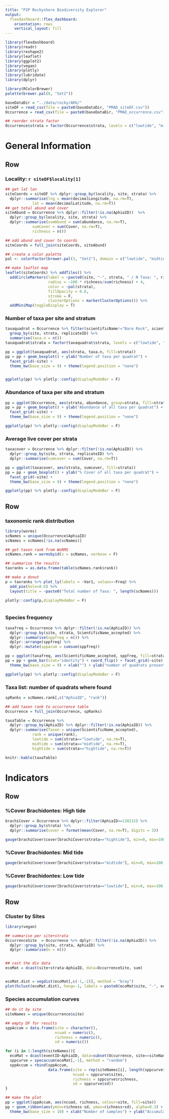```yaml
---
title: "P2P Rockyshore Biodiversity Explorer"
output: 
  flexdashboard::flex_dashboard:
    orientation: rows
    vertical_layout: fill
---
```


```r
library(flexdashboard)
library(readr)
library(reshape2)
library(leaflet)
library(ggplot2)
library(vegan)
library(plotly)
library(lubridate)
library(dplyr)

library(RColorBrewer)
palette(brewer.pal(8, "Set2"))


```

```r
baseDataDir = "../data/rocky/ARG/"
siteDF = read_csv(file = paste0(baseDataDir, "PMAD_siteDF.csv"))
Occurrence = read_csv(file = paste0(baseDataDir, "PMAD_occurrence.csv"))

## reorder strata factor
Occurrence$strata = factor(Occurrence$strata, levels = c("lowtide", "midtide", "hightide"))


```


General Information
======================================================================

Row
-----------------------------------------------------------------------

### Locality: `r siteDF$locality[1]` 

```r
## get lat lon
siteCoords = siteDF %>% dplyr::group_by(locality, site, strata) %>% 
  dplyr::summarise(lng = mean(decimalLongitude, na.rm=T), 
            lat = mean(decimalLatitude, na.rm=T))
## get total abund and cover
siteAbund = Occurrence %>% dplyr::filter(!is.na(AphiaID))  %>% 
  dplyr::group_by(locality, site, strata) %>% 
  dplyr::summarise(sumAbund = sum(abundance, na.rm=T), 
            sumCover = sum(Cover, na.rm=T), 
            richness = n())

## add abund and cover to coords
siteCoords = full_join(siteCoords, siteAbund)

## create a color palette
pal <- colorFactor(brewer.pal(3, "Set2"), domain = c("lowtide", "midtide", "hightide"))

## make leaflet map
leaflet(siteCoords) %>% addTiles() %>% 
  addCircleMarkers(label = ~paste0(site, "-", strata, " / N Taxa: ", richness), 
                   radius = ~100 * richness/sum(richness) + 4,
                   color = ~pal(strata), 
                   fillOpacity = 0.8,
                   stroke = F,
                   clusterOptions = markerClusterOptions()) %>% 
  addMiniMap(toggleDisplay = T)

```


### Number of taxa per site and stratum

```r
taxaquadrat = Occurrence %>% filter(scientificName!="Bare Rock", scientificName!="Without Substrate") %>% 
  group_by(site, strata, replicateID) %>% 
  summarise(taxa.n = n())
taxaquadrat$strata = factor(taxaquadrat$strata, levels = c("lowtide", "midtide", "hightide"))

pp = ggplot(taxaquadrat, aes(strata, taxa.n, fill=strata))
pp = pp + geom_boxplot() + ylab("Number of taxa per quadrat") + 
  facet_grid(~site) + 
  theme_bw(base_size = 9) + theme(legend.position = "none")


ggplotly(pp) %>% plotly::config(displayModeBar = F) 


```

### Abundance of taxa per site and stratum

```r

pp = ggplot(Occurrence, aes(strata, abundance, group=strata, fill=strata))
pp = pp + geom_boxplot() + ylab("Abundance of all taxa per quadrat") + 
  facet_grid(~site) + 
  theme_bw(base_size = 9) + theme(legend.position = "none")

ggplotly(pp) %>% plotly::config(displayModeBar = F) 

```

### Average live cover per strata

```r
taxacover = Occurrence %>% dplyr::filter(!is.na(AphiaID)) %>% 
  dplyr::group_by(site, strata, replicateID) %>% 
  dplyr::summarise(sumcover = sum(Cover, na.rm=T))

pp = ggplot(taxacover, aes(strata, sumcover, fill=strata))
pp = pp + geom_boxplot() + ylab("% Cover of all taxa per quadrat") + 
  facet_grid(~site) + 
  theme_bw(base_size = 9) + theme(legend.position = "none")

ggplotly(pp) %>% plotly::config(displayModeBar = F) 

```


Row
-----------------------------------------------------------------------



### taxonomic rank distribution

```r
library(worms)
scNames = unique(Occurrence$AphiaID)
scNames = scNames[!is.na(scNames)]

## get taxon rank from WoRMS
scNames.rank = wormsbyid(x = scNames, verbose = F)

## summarise the results
taxranks = as.data.frame(table(scNames.rank$rank))

## make a donut
p = taxranks %>% plot_ly(labels = ~Var1, values=~Freq) %>% 
  add_pie(hole=0.6) %>% 
  layout(title = ~paste0("Total number of Taxa: ", length(scNames))) 

plotly::config(p,displayModeBar = F) 



```


### Species frequency

```r
taxafreq = Occurrence %>% dplyr::filter(!is.na(AphiaID)) %>% 
  dplyr::group_by(site, strata, ScientificName_accepted) %>% 
  dplyr::summarise(sppfreq = n()) %>% 
  dplyr::arrange(sppfreq) %>% 
  dplyr::mutate(sppacum = cumsum(sppfreq))

pp = ggplot(taxafreq, aes(ScientificName_accepted, sppfreq, fill=strata))
pp = pp + geom_bar(stat="identity") + coord_flip() + facet_grid(~site) + 
  theme_bw(base_size = 9) + xlab("") + ylab("number of quadrats present")

ggplotly(pp) %>% plotly::config(displayModeBar = F) 

```


### Taxa list: number of quadrats where found 

```r
spRanks = scNames.rank[,c("AphiaID", "rank")]

## add taxon rank to occurrence table
Occurrence = full_join(Occurrence, spRanks)

taxaTable = Occurrence %>% 
  dplyr::group_by(AphiaID) %>% dplyr::filter(!is.na(AphiaID)) %>% 
  dplyr::summarise(Taxon = unique(ScientificName_accepted), 
            rank = unique(rank), 
            lowtide = sum(strata=="lowtide", na.rm=T), 
            midtide = sum(strata=="midtide", na.rm=T), 
            hightide = sum(strata=="hightide", na.rm=T))

knitr::kable(taxaTable)

```


Indicators
=======================================================

Row
-------------------------------------------------------

### %Cover Brachidontes: High tide
```r
brachiCover = Occurrence %>% dplyr::filter(AphiaID==138215) %>% 
  dplyr::group_by(strata) %>% 
  dplyr::summarise(cover = format(mean(Cover, na.rm=T), digits = 3))

gauge(brachiCover$cover[brachiCover$strata=="hightide"], min=0, max=100, symbol="%")

```


### %Cover Brachidontes: Mid tide
```r
gauge(brachiCover$cover[brachiCover$strata=="midtide"], min=0, max=100, symbol="%")

```


### %Cover Brachidontes: Low tide

```r
gauge(brachiCover$cover[brachiCover$strata=="lowtide"], min=0, max=100, symbol="%")

```



Row
-------------------------------------------------------

### Cluster by Sites

```r
library(vegan)

## summarise per site+strata
OccurrenceSite  = Occurrence %>% dplyr::filter(!is.na(AphiaID)) %>% 
  dplyr::group_by(site, strata, AphiaID) %>% 
  dplyr::summarise(n = n())


## cast the div data
ecoMat = dcast(site+strata~AphiaID, data=OccurrenceSite, sum)


ecoMat.dist = vegdist(ecoMat[,c(-1,-2)], method = "bray")
plot(hclust(ecoMat.dist), hang=-1, labels = paste0(ecoMat$site, "-", ecoMat$strata), ylab="B-C Distance", main="", xlab="", sub="", cex=0.7)
```


### Species accumulation curves


```r

## do it by site
siteNames = unique(Occurrence$site)

## empty DF for results
sppAccum = data.frame(site = character(), 
                      ncuad = numeric(),
                      richness = numeric(), 
                      sd = numeric())

for (i in 1:length(siteNames)){
  ecoMat = dcast(eventID~AphiaID, data=subset(Occurrence, site==siteNames[i]))
  sppcurve = specaccum(ecoMat[,-1], method = "random")
  sppAccum = rbind(sppAccum, 
                   data.frame(site = rep(siteNames[i], length(sppcurve$sites)),
                              ncuad = sppcurve$sites, 
                              richness = sppcurve$richness,
                              sd = sppcurve$sd))
}

## make the plot
pp = ggplot(sppAccum, aes(ncuad, richness, colour=site, fill=site))
pp + geom_ribbon(aes(ymin=richness-sd, ymax=richness+sd), alpha=0.3) + geom_line() + geom_point() + 
  theme_bw(base_size = 10) + xlab("Number of samples") + ylab("Accumulated number of Spp")

```



